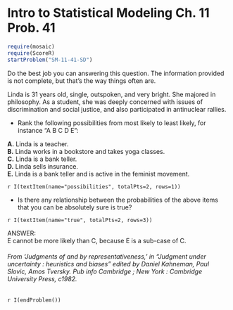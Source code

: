 Intro to Statistical Modeling Ch. 11 Prob. 41
========================================================
```r
require(mosaic)
require(ScoreR)
startProblem("SM-11-41-SD")
```
Do the best job you can answering this question.  The information provided is not complete, but that's the way things often are.

Linda is 31 years old, single, outspoken, and very bright.  She majored in philosophy.  As a student, she was deeply concerned with issues of discrimination and social justice, and also participated in antinuclear rallies.  

* Rank the following possibilities from most likely to least likely, for instance "A B C D E":

**A.** Linda is a teacher.     
**B.** Linda works in a bookstore and takes yoga classes.    
**C.** Linda is a bank teller.    
**D.** Linda sells insurance.    
**E.** Linda is a bank teller and is active in the feminist movement.    

`r I(textItem(name="possibilities", totalPts=2, rows=1))`


* Is there any relationship between the probabilities of the above items that you can be absolutely sure is true?

`r I(textItem(name="true", totalPts=2, rows=3))`

<aside>
ANSWER:     
E cannot be more likely than C, because E is a sub-case of C.
</aside>

###### From 'Judgments of and by representativeness,' in "Judgment under uncertainty : heuristics and biases" edited by Daniel Kahneman, Paul Slovic, Amos Tversky. Pub info   Cambridge ; New York : Cambridge University Press, c1982.

`r I(endProblem())`